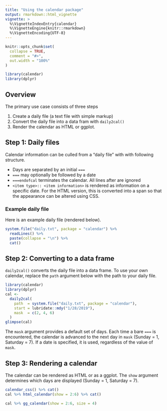 ```yaml
---
title: "Using the calendar package"
output: rmarkdown::html_vignette
vignette: >
  %\VignetteIndexEntry{calendar}
  %\VignetteEngine{knitr::rmarkdown}
  %\VignetteEncoding{UTF-8}
---
```


```r
knitr::opts_chunk$set(
  collapse = TRUE,
  comment = "#>",
  out.width = "100%"
)
```

```r
library(calendar)
library(dplyr)
```

## Overview

The primary use case consists of three steps

1. Create a daily file (a text file with simple markup)
2. Convert the daily file into a data fram with `daily2cal()`
3. Render the calendar as HTML or ggplot.

## Step 1: Daily files

Calendar information can be culled from a "daily file" with with 
following structure.

* Days are separated by an initial `===`
* `===` may optionally be followed by a date
* `===endofcal` terminates the calendar.  All lines after are ignored
* `<item type>:: <item information>` is rendered as information on
a specific date.  For the HTML version, this is converted into a span
so that the appearance can be altered using CSS.


### Example daily file

Here is an example daily file (rendered below).

```r
system.file("daily.txt", package = "calendar") %>%
  readLines() %>%
  paste(collapse = "\n") %>%
  cat() 
```

## Step 2: Converting to a data frame

`daily2cal()` converts the daily file into a data frame.
To use your own calendar, replace the `path` argument below with
the path to your daily file.

```r
library(calendar)
library(dplyr)
cal <-
  daily2cal(
    path  = system.file("daily.txt", package = "calendar"),
    start = lubridate::mdy("1/28/2019"),
    mask  = c(2, 4, 6)
  ) 
glimpse(cal)
```

The `mask` argument provides a default set of days.  Each time a 
bare `===` is encountered, the calendar is advanced to the next day
in `mask` (Sunday = 1, Saturday = 7). If a date is specified,
it is used, regardless of the value of `mask`.

## Step 3: Rendering a calendar

The calendar can be rendered as HTML or as a ggplot.
The `show` argument determines which days are displayed (Sunday = 1, 
Saturday = 7).

```r
calendar_css() %>% cat()
cal %>% html_calendar(show = 2:6) %>% cat()
```

```r
cal %>% gg_calendar(show = 2:6, size = 4)
```

